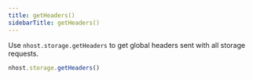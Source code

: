 ```yaml
---
title: getHeaders()
sidebarTitle: getHeaders()
---
```


Use `nhost.storage.getHeaders` to get global headers sent with all storage requests.

```ts
nhost.storage.getHeaders()
```
